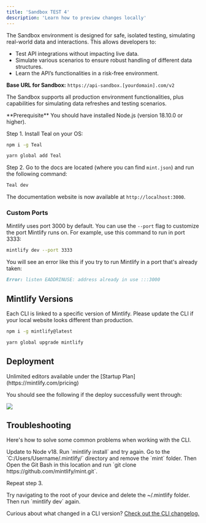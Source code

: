 ```yaml
---
title: 'Sandbox TEST 4'
description: 'Learn how to preview changes locally'
---
```


The Sandbox environment is designed for safe, isolated testing, simulating real-world data and interactions. This allows developers to:

- Test API integrations without impacting live data.
- Simulate various scenarios to ensure robust handling of different data structures.
- Learn the API’s functionalities in a risk-free environment.

**Base URL for Sandbox:** `https://api-sandbox.[yourdomain].com/v2`

The Sandbox supports all production environment functionalities, plus capabilities for simulating data refreshes and testing scenarios.


<Info>
  **Prerequisite** You should have installed Node.js (version 18.10.0 or
  higher).
</Info>

Step 1. Install Teal on your OS:

<CodeGroup>

```bash npm
npm i -g Teal
```

```bash yarn
yarn global add Teal
```

</CodeGroup>

Step 2. Go to the docs are located (where you can find `mint.json`) and run the following command:

```bash
Teal dev
```

The documentation website is now available at `http://localhost:3000`.

### Custom Ports

Mintlify uses port 3000 by default. You can use the `--port` flag to customize the port Mintlify runs on. For example, use this command to run in port 3333:

```bash
mintlify dev --port 3333
```

You will see an error like this if you try to run Mintlify in a port that's already taken:

```md
Error: listen EADDRINUSE: address already in use :::3000
```

## Mintlify Versions

Each CLI is linked to a specific version of Mintlify. Please update the CLI if your local website looks different than production.

<CodeGroup>

```bash npm
npm i -g mintlify@latest
```

```bash yarn
yarn global upgrade mintlify
```

</CodeGroup>

## Deployment

<Tip>
  Unlimited editors available under the [Startup
  Plan](https://mintlify.com/pricing)
</Tip>

You should see the following if the deploy successfully went through:

<Frame>
  <img src="/images/checks-passed.png" style={{ borderRadius: '0.5rem' }} />
</Frame>

## Troubleshooting

Here's how to solve some common problems when working with the CLI.

<AccordionGroup>
  <Accordion title="Mintlify is not loading">
    Update to Node v18. Run `mintlify install` and try again.
  </Accordion>
  <Accordion title="No such file or directory on Windows">
Go to the `C:/Users/Username/.mintlify/` directory and remove the `mint`
folder. Then Open the Git Bash in this location and run `git clone
https://github.com/mintlify/mint.git`.

Repeat step 3.

  </Accordion>
  <Accordion title="Getting an unknown error">
    Try navigating to the root of your device and delete the ~/.mintlify folder.
    Then run `mintlify dev` again.
  </Accordion>
</AccordionGroup>

Curious about what changed in a CLI version? [Check out the CLI changelog.](/changelog/command-line)
